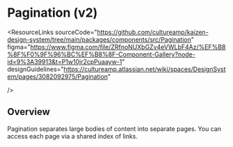 
<Meta of={PaginationStories} />

# Pagination (v2)

<ResourceLinks
  sourceCode="https://github.com/cultureamp/kaizen-design-system/tree/main/packages/components/src/Pagination"
  figma="https://www.figma.com/file/ZRfnoNUXbGZv4eVWLbF4Az/%EF%B8%8F%F0%9F%96%BC%EF%B8%8F-Component-Gallery?node-id=9%3A39913&t=P1w10jr2cpPuaayw-1"
  designGuidelines="https://cultureamp.atlassian.net/wiki/spaces/DesignSystem/pages/3082092975/Pagination"

/>

<KAIOInstallation exportNames="Pagination" family="actions" version="2" />

## Overview

Pagination separates large bodies of content into separate pages. You can access each page via a shared index of links.

<Canvas of={PaginationStories.Playground} />
<Controls of={PaginationStories.Playground} />
